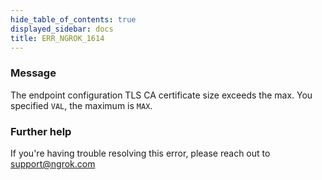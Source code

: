 ```yaml
---
hide_table_of_contents: true
displayed_sidebar: docs
title: ERR_NGROK_1614
---
```


### Message

The endpoint configuration TLS CA certificate size exceeds the max. You specified `VAL`, the maximum is `MAX`.

<ErrorDetails />

### Further help

If you're having trouble resolving this error, please reach out to [support@ngrok.com](mailto:support@ngrok.com?subject=Help%20with%20ERR_NGROK_1614)
